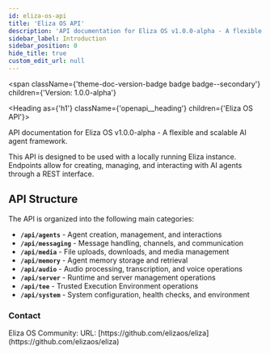 ```yaml
---
id: eliza-os-api
title: 'Eliza OS API'
description: 'API documentation for Eliza OS v1.0.0-alpha - A flexible and scalable AI agent framework.'
sidebar_label: Introduction
sidebar_position: 0
hide_title: true
custom_edit_url: null
---
```



<span
  className={'theme-doc-version-badge badge badge--secondary'}
  children={'Version: 1.0.0-alpha'}
></span>

<Heading as={'h1'} className={'openapi__heading'} children={'Eliza OS API'}></Heading>

API documentation for Eliza OS v1.0.0-alpha - A flexible and scalable AI agent framework.

This API is designed to be used with a locally running Eliza instance. Endpoints allow for creating,
managing, and interacting with AI agents through a REST interface.

## API Structure

The API is organized into the following main categories:

- **`/api/agents`** - Agent creation, management, and interactions
- **`/api/messaging`** - Message handling, channels, and communication
- **`/api/media`** - File uploads, downloads, and media management
- **`/api/memory`** - Agent memory storage and retrieval
- **`/api/audio`** - Audio processing, transcription, and voice operations
- **`/api/server`** - Runtime and server management operations
- **`/api/tee`** - Trusted Execution Environment operations
- **`/api/system`** - System configuration, health checks, and environment

<div
  style={{
    display: 'flex',
    flexDirection: 'column',
    marginBottom: 'var(--ifm-paragraph-margin-bottom)',
  }}
>
  <h3 style={{ marginBottom: '0.25rem' }}>Contact</h3>
  <span>Eliza OS Community:</span>
  <span>URL: [https://github.com/elizaos/eliza](https://github.com/elizaos/eliza)</span>
</div>
